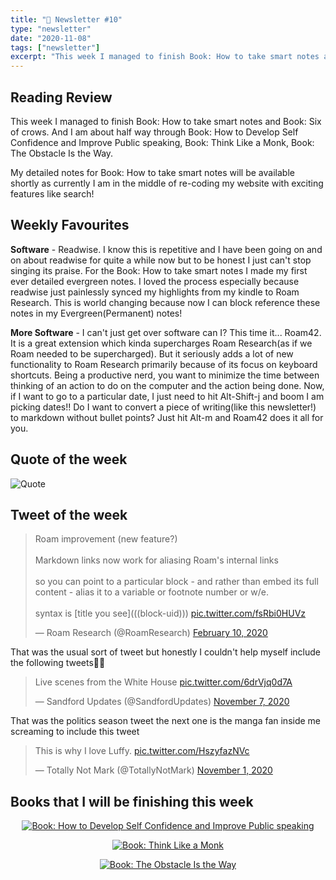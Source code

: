 ```yaml
---
title: "📧 Newsletter #10"
type: "newsletter"
date: "2020-11-08"
tags: ["newsletter"]
excerpt: "This week I managed to finish Book: How to take smart notes and Book: Six of crows. And I am about half way through Book: How to Develop Self Confidence and Improve Public speaking, Book: Think Like a..."
---
```


## Reading Review

This week I managed to finish Book: How to take smart notes and Book: Six of crows. And I am about half way through Book: How to Develop Self Confidence and Improve Public speaking, Book: Think Like a Monk, Book: The Obstacle Is the Way.

My detailed notes for Book: How to take smart notes will be available shortly as currently I am in the middle of re-coding my website with exciting features like search!

## Weekly Favourites

**Software** - Readwise. I know this is repetitive and I have been going on and on about readwise for quite a while now but to be honest I just can't stop singing its praise. For the Book: How to take smart notes I made my first ever detailed evergreen notes. I loved the process especially because readwise just painlessly synced my highlights from my kindle to Roam Research. This is world changing because now I can block reference these notes in my Evergreen(Permanent) notes!

**More Software** - I can't just get over software can I? This time it... Roam42. It is a great extension which kinda supercharges Roam Research(as if we Roam needed to be supercharged). But it seriously adds a lot of new functionality to Roam Research primarily because of its focus on keyboard shortcuts. Being a productive nerd, you want to minimize the time between thinking of an action to do on the computer and the action being done. Now, if I want to go to a particular date, I just need to hit Alt-Shift-j and boom I am picking dates!! Do I want to convert a piece of writing(like this newsletter!) to markdown without bullet points? Just hit Alt-m and Roam42 does it all for you.

## Quote of the week

![Quote](../images/Quote-6.png)

## Tweet of the week

<blockquote className="twitter-tweet" data-dnt="true">
  <p lang="en" dir="ltr">
    Roam improvement (new feature?)
    <br />
    <br />
    Markdown links now work for aliasing Roam&#39;s internal links
    <br />
    <br />
    so you can point to a particular block - and rather than embed its full
    content - alias it to a variable or footnote number or w/e.
    <br />
    <br />
    syntax is [title you see](((block-uid))) <a href="https://t.co/fsRbi0HUVz">
      pic.twitter.com/fsRbi0HUVz
    </a>
  </p>
  &mdash; Roam Research (@RoamResearch)
  <a href="https://twitter.com/RoamResearch/status/1226707275823206401?ref_src=twsrc%5Etfw">
    February 10, 2020
  </a>
</blockquote>

That was the usual sort of tweet but honestly I couldn't help myself include the following tweets🤣🤣

<blockquote className="twitter-tweet" data-conversation="none" data-dnt="true">
  <p lang="en" dir="ltr">
    Live scenes from the White House
    <a href="https://t.co/6drVjq0d7A">pic.twitter.com/6drVjq0d7A</a>
  </p>
  &mdash; Sandford Updates (@SandfordUpdates)
  <a href="https://twitter.com/SandfordUpdates/status/1325119672300179458?ref_src=twsrc%5Etfw">
    November 7, 2020
  </a>
</blockquote>

That was the politics season tweet the next one is the manga fan inside me screaming to include this tweet

<blockquote className="twitter-tweet" data-dnt="true">
  <p lang="en" dir="ltr">
    This is why I love Luffy.
    <a href="https://t.co/HszyfazNVc">pic.twitter.com/HszyfazNVc</a>
  </p>
  &mdash; Totally Not Mark (@TotallyNotMark)
  <a href="https://twitter.com/TotallyNotMark/status/1322920705156124672?ref_src=twsrc%5Etfw">
    November 1, 2020
  </a>
</blockquote>

## Books that I will be finishing this week

<center>


[![Book: How to Develop Self Confidence and Improve Public speaking](../images/develop-self-confidence-and-improve-public-speaking.png#width=325px;height=500px;)](https://www.amazon.com/Develop-Confidence-Improve-Public-Speaking-ebook/dp/B07LGF7V56/ref=sr_1_1?crid=LL8I7S2HP0XP&dchild=1&keywords=how+to+develop+self+confidence+and+improve+public+speaking&qid=1604839520&s=digital-text&sprefix=how+to+develop+%2Cdigital-text%2C423&sr=1-1)

[![Book: Think Like a Monk](../images/think-like-a-monk.jpg#width=325px;height=500px;)](https://www.amazon.com/dp/B07Y5S56DK/ref=dp-kindle-redirect?_encoding=UTF8&btkr=1)

[![Book: The Obstacle Is the Way](../images/the-obstacle-is-the-way.jpg#width=325px;height=500px;)](https://www.amazon.com/Obstacle-Way-Ancient-Adversity-Advantage/dp/1781251495)

</center>

